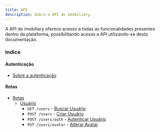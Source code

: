 ```yaml
---
title: API
description: Sobre a API do Imobiliary.
---
```


A API do imobiliary oferece acesso a todas as funcionalidades
presentes dentro da plataforma, possibilitando acesso a API
utilizando-se desta documentação.

### Indice

#### Autenticação
- [Sobre a autenticação](./api/autenticacao)

#### Rotas
- [Rotas](./api/rotas)
  - [Usuário](./api/rotas/usuario)
    - `GET /users` - [Buscar Usuário](./api/rotas/usuario/buscar)
    - `POST /users` - [Criar Usuário](./api/rotas/usuario/criar)
    - `POST /users/auth` - [Autenticar Usuário](./api/rotas/usuario/logar)
    - `PUT /users/avatar` - [Alterar Avatar](./api/rotas/usuario/alterar-avatar)
